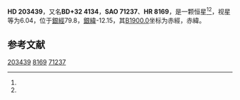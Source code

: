 {{Starbox begin
| name = HD 203439
}}
{{Starbox observe
| epoch = [[J2000.0|J2000.0]]
| constell = {{星座名待查}}<ref name=SIMBAD>{{cite web
 | url=http://simbad.u-strasbg.fr/simbad/sim-id?Ident=HR+8169
 | title=Pulsating variable Star
 | publisher=Centre de Données astronomiques de Strasbourg
 | work=SIMBAD
 | accessdate=2012-07-13
 | archive-date=2019-07-28
 | archive-url=https://web.archive.org/web/20190728153523/http://simbad.u-strasbg.fr/simbad/sim-id%3FIdent%3DHR%2B8169
 | dead-url=no
 }}</ref><ref name=DATA>{{cite web
 | url=http://vizier.u-strasbg.fr/viz-bin/VizieR-5?-out.add=.&-source=5050&-corr=PK=HR&-out.max=9999&HR=8169
 | title=VizieR Detailed Page
 | accessdate=2012-07-13
 | archive-date=2016-03-05
 | archive-url=https://web.archive.org/web/20160305230425/http://vizier.u-strasbg.fr/viz-bin/VizieR-5?-out.add=.&-source=5050&-corr=PK=HR&-out.max=9999&HR=8169
 | dead-url=no
 }}</ref>
| 星官 = 
| ra = {{RA|21|21|22}}<ref name=SIMBAD /><ref name=DATA />
| dec = {{DEC|+32|36|46}}<ref name=SIMBAD /><ref name=DATA />
| appmag_v = 6.04<ref name=SIMBAD /><ref name=DATA />
}}
{{Starbox character
| class = A1V<ref name=SIMBAD /><ref name=DATA />
| b-v = 0.03<ref name=SIMBAD /><ref name=DATA />
| u-b = 0.1<ref name=SIMBAD /><ref name=DATA />
| r-i = <ref name=SIMBAD /><ref name=DATA />
| variable = 
}}
{{Starbox astrometry
| radial_v = 0.1
| prop_mo_ra = -3
| parallax = 0.007
| p_error = 
}}
{{Starbox catalog
| names =BD+32 4134，[[SAO星表|SAO]] 71237，[[HD星表|HD]] 203439，[[HR星表|HR]] 8169}}
{{Starbox reference |Simbad=HR+8169}}
{{Starbox end}}

'''HD 203439'''，又名'''BD+32 4134'''，'''SAO 71237'''、'''HR 8169'''，是一颗恒星<ref name=SIMBAD /><ref name=DATA />，视星等为6.04，位于[[銀道座標系|銀經]]79.8，[[銀道座標系|銀緯]]-12.15，其[[B1900.0|B1900.0]]坐标为赤經{{RA|21|17|9.1}}，赤緯{{DEC|+32|-12.15|16}}。

== 参考文献 ==
{{reflist}}

{{star-stub}}

[[Category:HD和HDE天體|203439]]
[[Category:HR天體|8169]]
[[Category:SAO天體|71237]]